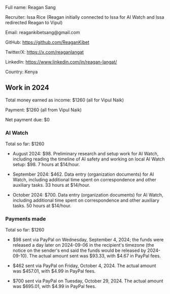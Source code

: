 Full name: Reagan Sang

Recruiter: Issa Rice (Reagan initially connected to Issa for AI Watch and Issa redirected Reagan to Vipul)

Email: reagankibetsang@gmail.com

GitHub: https://github.com/ReaganKibet

Twitter/X: https://x.com/reaganlangat

LinkedIn: https://www.linkedin.com/in/reagan-langat/

Country: Kenya

==Work in 2024==

Total money earned as income: $1260 (all for Vipul Naik)

Payment: $1260 (all from Vipul Naik)

Net payment due: $0

===AI Watch===

Total so far: $1260

* August 2024: $98. Preliminary research and setup work for AI Watch, including reading the timeline of AI safety and working on local AI Watch setup: $98. 7 hours at $14/hour.

* September 2024: $462. Data entry (organization documents) for AI Watch, including additional time spent on correspondence and other auxiliary tasks. 33 hours at $14/hour.

* October 2024: $700. Data entry (organization documents) for AI Watch, including additional time spent on correspondence and other auxiliary tasks. 50 hours at $14/hour.

===Payments made===

Total so far: $1260

* $98 sent via PayPal on Wednesday, September 4, 2024; the funds were released a day later on 2024-09-06 in the recipient's timezone (the notice on the sender's end said the funds would be released by 2024-09-10). The actual amount sent was $93.33, with $4.67 in PayPal fees.

* $462 sent via PayPal on Friday, October 4, 2024. The actual amount was $457.01, with $4.99 in PayPal fees.

* $700 sent via PayPal on Tuesday, October 29, 2024. The actual amount was $695.01, with $4.99 in PayPal fees.